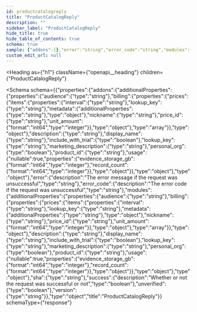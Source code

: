 ```yaml
---
id: productcatalogreply
title: "ProductCatalogReply"
description: ""
sidebar_label: "ProductCatalogReply"
hide_title: true
hide_table_of_contents: true
schema: true
sample: {"addons":{},"error":"string","error_code":"string","modules":{},"sha":"string","success":true,"unverified":true,"version":"string"}
custom_edit_url: null
---
```



<Heading
  as={"h1"}
  className={"openapi__heading"}
  children={"ProductCatalogReply"}
>
</Heading>





<Schema
  schema={{"properties":{"addons":{"additionalProperties":{"properties":{"audience":{"type":"string"},"billing":{"properties":{"prices":{"items":{"properties":{"interval":{"type":"string"},"lookup_key":{"type":"string"},"metadata":{"additionalProperties":{"type":"string"},"type":"object"},"nickname":{"type":"string"},"price_id":{"type":"string"},"unit_amount":{"format":"int64","type":"integer"}},"type":"object"},"type":"array"}},"type":"object"},"description":{"type":"string"},"display_name":{"type":"string"},"include_with_trial":{"type":"boolean"},"lookup_key":{"type":"string"},"marketing_description":{"type":"string"},"personal_org":{"type":"boolean"},"product_id":{"type":"string"},"usage":{"nullable":true,"properties":{"evidence_storage_gb":{"format":"int64","type":"integer"},"record_count":{"format":"int64","type":"integer"}},"type":"object"}},"type":"object"},"type":"object"},"error":{"description":"The error message if the request was unsuccessful","type":"string"},"error_code":{"description":"The error code if the request was unsuccessful","type":"string"},"modules":{"additionalProperties":{"properties":{"audience":{"type":"string"},"billing":{"properties":{"prices":{"items":{"properties":{"interval":{"type":"string"},"lookup_key":{"type":"string"},"metadata":{"additionalProperties":{"type":"string"},"type":"object"},"nickname":{"type":"string"},"price_id":{"type":"string"},"unit_amount":{"format":"int64","type":"integer"}},"type":"object"},"type":"array"}},"type":"object"},"description":{"type":"string"},"display_name":{"type":"string"},"include_with_trial":{"type":"boolean"},"lookup_key":{"type":"string"},"marketing_description":{"type":"string"},"personal_org":{"type":"boolean"},"product_id":{"type":"string"},"usage":{"nullable":true,"properties":{"evidence_storage_gb":{"format":"int64","type":"integer"},"record_count":{"format":"int64","type":"integer"}},"type":"object"}},"type":"object"},"type":"object"},"sha":{"type":"string"},"success":{"description":"Whether or not the request was successful or not","type":"boolean"},"unverified":{"type":"boolean"},"version":{"type":"string"}},"type":"object","title":"ProductCatalogReply"}}
  schemaType={"response"}
>

</Schema>
